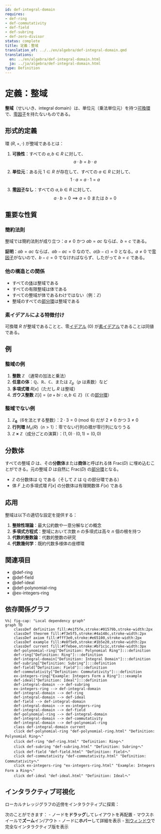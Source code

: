 ```yaml
---
id: def-integral-domain
requires:
- def-ring
- def-commutativity
- def-field
- def-subring
- def-zero-divisor
status: complete
title: 定義：整域
translation_of: ../../en/algebra/def-integral-domain.qmd
translations:
  en: ../en/algebra/def-integral-domain.html
  ja: ../ja/algebra/def-integral-domain.html
type: Definition
---
```


# 定義：整域 {#def-integral-domain}

**整域**（せいいき、integral domain）は、単位元（乗法単位元）を持つ[可換](def-commutativity.qmd)[環](def-ring.qmd)で、[零因子](def-zero-divisor.qmd)を持たないものである。

## 形式的定義

環 $(R, +, \cdot)$ が整域であるとは：

1. **可換性**：すべての $a, b \in R$ に対して、
   $$a \cdot b = b \cdot a$$

2. **単位元**：ある元 $1 \in R$ が存在して、すべての $a \in R$ に対して、
   $$1 \cdot a = a \cdot 1 = a$$

3. **[零因子](def-zero-divisor.qmd)なし**：すべての $a, b \in R$ に対して、
   $$a \cdot b = 0 \implies a = 0 \text{ または } b = 0$$

## 重要な性質

### 簡約法則

整域では簡約法則が成り立つ：$a \neq 0$ かつ $ab = ac$ ならば、$b = c$ である。

**証明**：$ab = ac$ ならば、$ab - ac = 0$ なので、$a(b - c) = 0$ となる。$a \neq 0$ で[零因子](def-zero-divisor.qmd)がないので、$b - c = 0$ でなければならず、したがって $b = c$ である。

### 他の構造との関係

- すべての[体](def-field.qmd)は整域である
- すべての有限整域は体である
- すべての整域が体であるわけではない（例：$\mathbb{Z}$）
- 整域のすべての[部分環](def-subring.qmd)は整域である

### 素イデアルによる特徴付け

可換環 $R$ が整域であることと、零[イデアル](def-ideal.qmd) $(0)$ が[素イデアル](def-prime-ideal.qmd)であることは同値である。

## 例

### 整域の例

1. **整数** $\mathbb{Z}$ （通常の加法と乗法）
2. **任意の体**：$\mathbb{Q}$、$\mathbb{R}$、$\mathbb{C}$、または $\mathbb{Z}_p$（$p$ は素数）など
3. **多項式環** $R[x]$（ただし $R$ は整域）
4. **ガウス整数** $\mathbb{Z}[i] = \{a + bi : a, b \in \mathbb{Z}\}$（$\mathbb{C}$ の[部分環](def-subring.qmd)）

### 整域でない例

1. **$\mathbb{Z}_6$**（6を法とする整数）：$2 \cdot 3 = 0 \pmod{6}$ だが $2 \neq 0$ かつ $3 \neq 0$
2. **行列環** $M_n(R)$（$n > 1$）：零でない行列の積が零行列になりうる
3. **$\mathbb{Z} \times \mathbb{Z}$**（成分ごとの演算）：$(1,0) \cdot (0,1) = (0,0)$

## 分数体

すべての整域 $D$ は、その**分数体**または**商体**と呼ばれる体 $\text{Frac}(D)$ に埋め込むことができる。元の整域 $D$ は自然に $\text{Frac}(D)$ の[部分環](def-subring.qmd)となる。

- $\mathbb{Z}$ の分数体は $\mathbb{Q}$ である（そして $\mathbb{Z}$ は $\mathbb{Q}$ の部分環である）
- 体 $F$ 上の多項式環 $F[x]$ の分数体は有理関数体 $F(x)$ である

## 応用

整域は以下の適切な設定を提供する：

1. **整除性理論**：最大公約数や一意分解などの概念
2. **多項式方程式**：整域において次数 $n$ の多項式は高々 $n$ 個の根を持つ
3. **代数的整数論**：代数的整数の研究
4. **代数幾何学**：既約代数多様体の座標環

## 関連項目

- @def-ring
- @def-field
- @def-ideal
- @def-polynomial-ring
- @ex-integers-ring

## 依存関係グラフ

```mermaid
%%| fig-cap: "Local dependency graph"
graph TD
    classDef definition fill:#e1f5fe,stroke:#01579b,stroke-width:2px
    classDef theorem fill:#f3e5f5,stroke:#4a148c,stroke-width:2px
    classDef axiom fill:#fff3e0,stroke:#e65100,stroke-width:2px
    classDef example fill:#e8f5e9,stroke:#1b5e20,stroke-width:2px
    classDef current fill:#ffebee,stroke:#b71c1c,stroke-width:3px
    def-polynomial-ring["Definition: Polynomial Ring"]:::definition
    def-ring["Definition: Ring"]:::definition
    def-integral-domain["Definition: Integral Domain"]:::definition
    def-subring["Definition: Subring"]:::definition
    def-field["Definition: Field"]:::definition
    def-commutativity["Definition: Commutativity"]:::definition
    ex-integers-ring["Example: Integers Form a Ring"]:::example
    def-ideal["Definition: Ideal"]:::definition
    def-integral-domain --> def-subring
    ex-integers-ring --> def-integral-domain
    def-integral-domain --> def-ring
    def-integral-domain --> def-ideal
    def-field --> def-integral-domain
    def-integral-domain --> ex-integers-ring
    def-integral-domain --> def-field
    def-polynomial-ring --> def-integral-domain
    def-integral-domain --> def-commutativity
    def-integral-domain --> def-polynomial-ring
    class def-integral-domain current
    click def-polynomial-ring "def-polynomial-ring.html" "Definition: Polynomial Ringへ"
    click def-ring "def-ring.html" "Definition: Ringへ"
    click def-subring "def-subring.html" "Definition: Subringへ"
    click def-field "def-field.html" "Definition: Fieldへ"
    click def-commutativity "def-commutativity.html" "Definition: Commutativityへ"
    click ex-integers-ring "ex-integers-ring.html" "Example: Integers Form a Ringへ"
    click def-ideal "def-ideal.html" "Definition: Idealへ"
```

## インタラクティブ可視化

ローカルナレッジグラフの近傍をインタラクティブに探索：

::: {.graph-viz data-id="def-integral-domain" data-width="700" data-height="500"}
:::

次のことができます：
- ノードを**ドラッグ**してレイアウトを再配置
- マウスホイールで**ズーム**イン/アウト
- ノードに**ホバー**して詳細を表示
- [別ウィンドウ](../../output/interactive/def-integral-domain.html){target="_blank"}で完全なインタラクティブ版を表示
